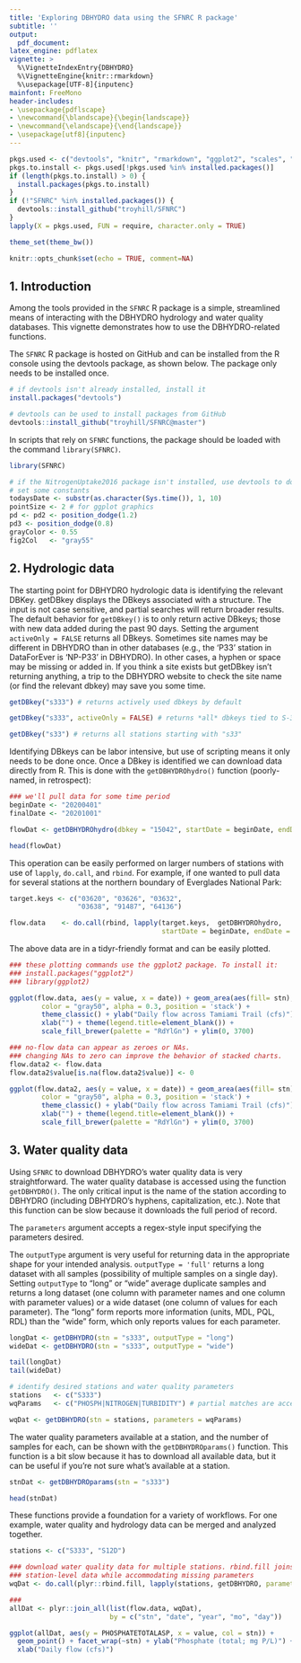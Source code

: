 ```yaml
---
title: 'Exploring DBHYDRO data using the SFNRC R package'
subtitle: ''
output: 
  pdf_document: 
latex_engine: pdflatex
vignette: >
  %\VignetteIndexEntry{DBHYDRO}
  %\VignetteEngine{knitr::rmarkdown}
  %\usepackage[UTF-8]{inputenc}
mainfont: FreeMono
header-includes:
- \usepackage{pdflscape}
- \newcommand{\blandscape}{\begin{landscape}}
- \newcommand{\elandscape}{\end{landscape}}
- \usepackage[utf8]{inputenc}
---
```


```r
pkgs.used <- c("devtools", "knitr", "rmarkdown", "ggplot2", "scales", "SFNRC")
pkgs.to.install <- pkgs.used[!pkgs.used %in% installed.packages()]
if (length(pkgs.to.install) > 0) {
  install.packages(pkgs.to.install)
}
if (!"SFNRC" %in% installed.packages()) {
  devtools::install_github("troyhill/SFNRC")
}
lapply(X = pkgs.used, FUN = require, character.only = TRUE)

theme_set(theme_bw())

knitr::opts_chunk$set(echo = TRUE, comment=NA)
```

\vspace{12pt}
\vspace{12pt}

## 1. Introduction

Among the tools provided in the `SFNRC` R package is a simple, streamlined means of interacting with the DBHYDRO hydrology and water quality databases. This vignette demonstrates how to use the DBHYDRO-related functions. 

The `SFNRC` R package is hosted on GitHub and can be installed from the R console using the devtools package, as shown below. The package only needs to be installed once.


\vspace{12pt}

```r
# if devtools isn't already installed, install it
install.packages("devtools") 

# devtools can be used to install packages from GitHub
devtools::install_github("troyhill/SFNRC@master")

```

\vspace{12pt}

In scripts that rely on `SFNRC` functions, the package should be loaded with the command `library(SFNRC)`.

```r
library(SFNRC)

```


\vspace{12pt}


\vspace{3mm}\hrule
\vspace{12pt}



\vspace{12pt}
\vspace{12pt}

```r
# if the NitrogenUptake2016 package isn't installed, use devtools to do so:
# set some constants
todaysDate <- substr(as.character(Sys.time()), 1, 10)
pointSize <- 2 # for ggplot graphics
pd <- pd2 <- position_dodge(1.2)
pd3 <- position_dodge(0.8)
grayColor <- 0.55
fig2Col   <- "gray55"


```

\vspace{12pt}
\vspace{12pt}


## 2. Hydrologic data
\vspace{12pt}

The starting point for DBHYDRO hydrologic data is identifying the relevant DBKey. getDBkey displays the DBkeys associated with a structure. The input is not case sensitive, and partial searches will return broader results. The default behavior for `getDBkey()` is to only return active DBkeys; those with new data added during the past 90 days. Setting the argument `activeOnly = FALSE` returns all DBkeys. Sometimes site names may be different in DBHYDRO than in other databases (e.g., the 'P33' station in DataForEver is 'NP-P33' in DBHYDRO). In other cases, a hyphen or space may be missing or added in. If you think a site exists but getDBkey isn't returning anything, a trip to the DBHYDRO website to check the site name (or find the relevant dbkey) may save you some time.

\vspace{12pt}

```r
getDBkey("s333") # returns actively used dbkeys by default

getDBkey("s333", activeOnly = FALSE) # returns *all* dbkeys tied to S-333

getDBkey("s33") # returns all stations starting with "s33"

```

\vspace{12pt}

Identifying DBkeys can be labor intensive, but use of scripting means it only needs to be done once. Once a DBkey is identified we can download data directly from R. This is done with the `getDBHYDROhydro()` function (poorly-named, in retrospect):


```r
### we'll pull data for some time period
beginDate <- "20200401"
finalDate <- "20201001"

flowDat <- getDBHYDROhydro(dbkey = "15042", startDate = beginDate, endDate = finalDate)

head(flowDat)

```


\vspace{12pt}

This operation can be easily performed on larger numbers of stations with use of `lapply`, `do.call`, and `rbind`. For example, if one wanted to pull data for several stations at the northern boundary of Everglades National Park:

\vspace{12pt}

```r

target.keys <- c("03620", "03626", "03632",
                 "03638", "91487", "64136")

flow.data    <- do.call(rbind, lapply(target.keys,  getDBHYDROhydro, 
                                      startDate = beginDate, endDate = finalDate))

```


\vspace{12pt}

The above data are in a tidyr-friendly format and can be easily plotted.

\vspace{12pt}


```r
### these plotting commands use the ggplot2 package. To install it:
### install.packages("ggplot2")
### library(ggplot2)

ggplot(flow.data, aes(y = value, x = date)) + geom_area(aes(fill= stn), 
        color = "gray50", alpha = 0.3, position = 'stack') + 
        theme_classic() + ylab("Daily flow across Tamiami Trail (cfs)") + 
        xlab("") + theme(legend.title=element_blank()) + 
        scale_fill_brewer(palette = "RdYlGn") + ylim(0, 3700)

### no-flow data can appear as zeroes or NAs.
### changing NAs to zero can improve the behavior of stacked charts.
flow.data2 <- flow.data
flow.data2$value[is.na(flow.data2$value)] <- 0

ggplot(flow.data2, aes(y = value, x = date)) + geom_area(aes(fill= stn), 
        color = "gray50", alpha = 0.3, position = 'stack') + 
        theme_classic() + ylab("Daily flow across Tamiami Trail (cfs)") + 
        xlab("") + theme(legend.title=element_blank()) + 
        scale_fill_brewer(palette = "RdYlGn") + ylim(0, 3700)

```



\vspace{12pt}
\vspace{12pt}

## 3. Water quality data
\vspace{12pt}

Using `SFNRC` to download DBHYDRO's water quality data is very straightforward. The water quality database is accessed using the function `getDBHYDRO()`. The only critical input is the name of the station according to DBHYDRO (including DBHYDRO's hyphens, capitalization, etc.). Note that this function can be slow because it downloads the full period of record.

The `parameters` argument accepts a regex-style input specifying the parameters desired. 

The `outputType` argument is very useful for returning data in the appropriate shape for your intended analysis. `outputType = 'full'` returns a long dataset with all samples (possibility of multiple samples on a single day). Setting `outputType` to "long" or "wide" average duplicate samples and returns a long dataset (one column with parameter names and one column with parameter values) or a wide dataset (one column of values for each parameter). The "long" form reports more information (units, MDL, PQL, RDL) than the "wide" form, which only reports values for each parameter.

\vspace{12pt}


```r

longDat <- getDBHYDRO(stn = "s333", outputType = "long")
wideDat <- getDBHYDRO(stn = "s333", outputType = "wide")

tail(longDat)
tail(wideDat)

# identify desired stations and water quality parameters
stations   <- c("S333")
wqParams   <- c("PHOSPH|NITROGEN|TURBIDITY") # partial matches are acceptable

wqDat <- getDBHYDRO(stn = stations, parameters = wqParams)


```


\vspace{12pt}

The water quality parameters available at a station, and the number of samples for each, can be shown with the `getDBHYDROparams()` function. This function is a bit slow because it has to download all available data, but it can be useful if you're not sure what's available at a station.


```r

stnDat <- getDBHYDROparams(stn = "s333")

head(stnDat)


```



\vspace{12pt}

These functions provide a foundation for a variety of workflows. For one example, water quality and hydrology data can be merged and analyzed together.


\vspace{12pt}

```r
stations <- c("S333", "S12D")

### download water quality data for multiple stations. rbind.fill joins the 
### station-level data while accommodating missing parameters
wqDat <- do.call(plyr::rbind.fill, lapply(stations, getDBHYDRO, parameters = wqParams))

### 
allDat <- plyr::join_all(list(flow.data, wqDat), 
                         by = c("stn", "date", "year", "mo", "day"))

ggplot(allDat, aes(y = PHOSPHATETOTALASP, x = value, col = stn)) + 
  geom_point() + facet_wrap(~stn) + ylab("Phosphate (total; mg P/L)") + 
  xlab("Daily flow (cfs)")


```


